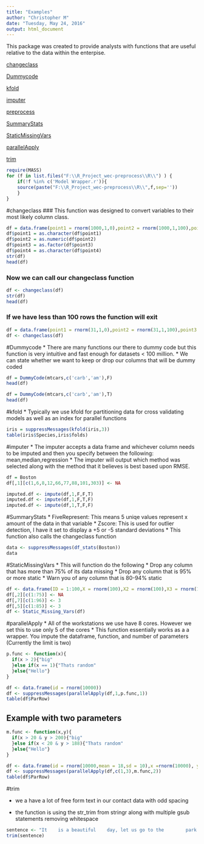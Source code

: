 ```yaml
---
title: "Examples"
author: "Christopher M"
date: "Tuesday, May 24, 2016"
output: html_document
---
```


This package was created to provide analysts with functions that are useful relative to the data within the enterpise. 

[changeclass](#changeclass)

[Dummycode](#Dummycode)

[kfold](#kfold)

[imputer](#imputer)

[preprocess](#preprocess)

[SummaryStats](#SummaryStats)

[StaticMissingVars](#StaticMissingVars)

[parallelApply](#parallelApply)

[trim](#trim)


```r
require(MASS)
for (f in list.files("F:\\R_Project_wec-preprocess\\R\\") ) {
    if(!f %in% c('Model Wrapper.r')){
    source(paste("F:\\R_Project_wec-preprocess\\R\\",f,sep=''))
    }
}
```

#changeclass
### This function was designed to convert variables to their most likely column class.

```r
df = data.frame(point1 = rnorm(1000,1,0),point2 = rnorm(1000,1,100),point3 = rnorm(1000,1,100),point4 = rnorm(1000,1,100))
df$point1 = as.character(df$point1)
df$point2 = as.numeric(df$point2)
df$point3 = as.factor(df$point3)
df$point4 = as.character(df$point4)
str(df)
head(df)
```

### Now we can call our changeclass function 
```r
df <- changeclass(df)
str(df)
head(df)
```

### If we have less than 100 rows the function will exit 

```r
df = data.frame(point1 = rnorm(31,1,0),point2 = rnorm(31,1,100),point3 = rnorm(31,1,100),point4 = rnorm(31,1,100))
df <- changeclass(df)
```

#Dummycode
* There are many functions our there to dummy code but this function is very intuitive and fast enough for datasets < 100 million.
* We can state whether we want to keep or drop our columns that will be dummy coded
```r
df = DummyCode(mtcars,c('carb','am'),F)
head(df)
```

```r
df = DummyCode(mtcars,c('carb','am'),T)
head(df)
```

#kfold
* Typically we use kfold for partitioning data for cross validating models as well as an index for parallel functions
```r
iris = suppressMessages(kfold(iris,3))
table(iris$Species,iris$folds)
```

#imputer
* The imputer accepts a data frame and whichever column needs to be imputed and then you specify between the following: mean,median,regression
* The imputer will output which method was selected along with the method that it believes is best based upon RMSE. 
```r
df = Boston
df[,1][c(1,6,8,12,66,77,88,101,303)] <- NA

imputed.df <- impute(df,1,F,F,T)
imputed.df <- impute(df,1,F,T,F)
imputed.df <- impute(df,1,T,F,F)
```


#SummaryStats
* FiveRepresent: This means 5 uniqe values represent x amount of the data in that variable
* Zscore: This is used for outlier detection, I have it set to display a +5 or -5 standard deviations 
* This function also calls the changeclass function
```r
data <- suppressMessages(df_stats(Boston))
data 
```

#StaticMissingVars
* This will function do the following
* Drop any column that has more than 75% of its data missing
* Drop any column that is 95% or more static
* Warn you of any column that is 80-94% static

```r
df <- data.frame(ID = 1:100,X = rnorm(100),X2 = rnorm(100),X3 = rnorm(100),D3 = 2,Y = rnorm(100),Output = 1,Volume=4)
df[,2][c(1:75)] <- NA
df[,7][c(1:96)] <- 3
df[,5][c(1:85)] <- 3
df <- Static_Missing_Vars(df) 
```

#parallelApply 
* All of the workstations we use have 8 cores. However we set this to use only 5 of the cores 
* This function essentially works as a a wrapper. You impute the dataframe, function, and number of parameters (Currently the limit is two)

```r
p.func <- function(x){
  if(x > 2){"big"
  }else if(x == 1){"Thats random"
  }else{"Hello"}
}

df <- data.frame(id = rnorm(10000))
df <- suppressMessages(parallelApply(df,1,p.func,1))
table(df$ParRow)

```
 
## Example with two parameters 
```r
m.func <- function(x,y){
  if(x > 20 & y > 200){"big"
  }else if(x < 20 & y > 188){"Thats random"
  }else{"Hello"}
}

df <- data.frame(id = rnorm(10000,mean = 18,sd = 10),x =rnorm(10000), y = rnorm(10000,mean = 200,sd = 60))
df <- suppressMessages(parallelApply(df,c(1,3),m.func,2))
table(df$ParRow)

```
 
#trim

* we a have a lot of free form text in our contact data with odd spacing

* the function is using the str_trim from stringr along with multiple gsub statements removing whitespace
```r
sentence <- "It    is a beautiful    day, let us go to the        park for a    picinic "
trim(sentence)
```


 
 
 
 
 
 